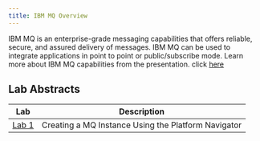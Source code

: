 ```yaml
---
title: IBM MQ Overview
---
```


IBM MQ is an enterprise-grade messaging capabilities that offers reliable, secure, and assured delivery of messages. IBM MQ can be used to integrate applications in point to point or public/subscribe mode. Learn more about IBM MQ capabilities from the presentation. click [here](https://ibm.box.com/s/2pghxvbsr5c4ez5n1g6mtas5lrei4oy5)


## Lab Abstracts

| Lab | Description |
| --- | ----------- |
| [Lab 1](/mq/Lab1/) | Creating a MQ Instance Using the Platform Navigator |

